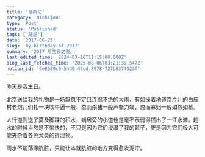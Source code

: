 ```yaml
---
title: '落雨记'
category: 'Nichijou'
type: 'Post'
status: 'Published'
tags: ['随想']
date: '2017-06-23'
slug: 'my-birthday-of-2017'
summary: '2017 年生日之丧。'
last_edited_time: '2024-03-16T11:15:00.000Z'
blog_last_fetched_time: '2025-08-06T03:21:39.547Z'
notion_id: '6e8689c0-54d0-42cd-8978-727b8374523f'
---
```


昨天是我生日。

北京送给我的礼物是一场飘忽不定且连绵不绝的大雨，有如操着地道京片儿的白庙村老炮儿们扎一块吹牛逼一般，忽而杀猪一般声嘶力竭，忽而寡妇一般如怨如慕。

人行道则送了莫及脚踝的积水，蜗居旁的小道也是毫不示弱得攒出了一汪水溏。趟水的时候当然是不愉快的，不只是因为它们浸湿了我的鞋子，更是因为它们极大可能夹杂着各色犬类的排泄物。

雨水不能荡涤肮脏，只能让本就肮脏的地方变得愈发泥泞。
